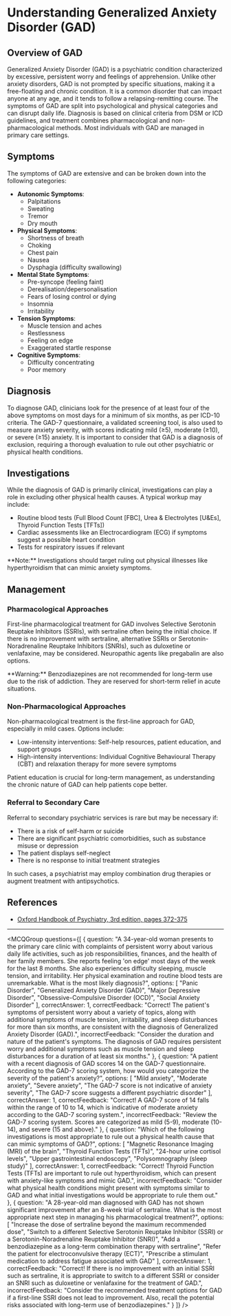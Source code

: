 
# Understanding Generalized Anxiety Disorder (GAD)

## Overview of GAD

Generalized Anxiety Disorder (GAD) is a psychiatric condition characterized by excessive, persistent worry and feelings of apprehension. Unlike other anxiety disorders, GAD is not prompted by specific situations, making it a free-floating and chronic condition. It is a common disorder that can impact anyone at any age, and it tends to follow a relapsing-remitting course. The symptoms of GAD are split into psychological and physical categories and can disrupt daily life. Diagnosis is based on clinical criteria from DSM or ICD guidelines, and treatment combines pharmacological and non-pharmacological methods. Most individuals with GAD are managed in primary care settings.

## Symptoms

The symptoms of GAD are extensive and can be broken down into the following categories:

- **Autonomic Symptoms**:
  - Palpitations
  - Sweating
  - Tremor
  - Dry mouth
- **Physical Symptoms**:
  - Shortness of breath
  - Choking
  - Chest pain
  - Nausea
  - Dysphagia (difficulty swallowing)
- **Mental State Symptoms**:
  - Pre-syncope (feeling faint)
  - Derealisation/depersonalisation
  - Fears of losing control or dying
  - Insomnia
  - Irritability
- **Tension Symptoms**:
  - Muscle tension and aches
  - Restlessness
  - Feeling on edge
  - Exaggerated startle response
- **Cognitive Symptoms**:
  - Difficulty concentrating
  - Poor memory

## Diagnosis

To diagnose GAD, clinicians look for the presence of at least four of the above symptoms on most days for a minimum of six months, as per ICD-10 criteria. The GAD-7 questionnaire, a validated screening tool, is also used to measure anxiety severity, with scores indicating mild (≥5), moderate (≥10), or severe (≥15) anxiety. It is important to consider that GAD is a diagnosis of exclusion, requiring a thorough evaluation to rule out other psychiatric or physical health conditions.

## Investigations

While the diagnosis of GAD is primarily clinical, investigations can play a role in excluding other physical health causes. A typical workup may include:

- Routine blood tests (Full Blood Count [FBC], Urea & Electrolytes [U&Es], Thyroid Function Tests [TFTs])
- Cardiac assessments like an Electrocardiogram (ECG) if symptoms suggest a possible heart condition
- Tests for respiratory issues if relevant

<Callout emoji="🔍">
**Note:** Investigations should target ruling out physical illnesses like hyperthyroidism that can mimic anxiety symptoms.
</Callout>

## Management

### Pharmacological Approaches

First-line pharmacological treatment for GAD involves Selective Serotonin Reuptake Inhibitors (SSRIs), with sertraline often being the initial choice. If there is no improvement with sertraline, alternative SSRIs or Serotonin-Noradrenaline Reuptake Inhibitors (SNRIs), such as duloxetine or venlafaxine, may be considered. Neuropathic agents like pregabalin are also options.

<Callout emoji="⚠️">
**Warning:** Benzodiazepines are not recommended for long-term use due to the risk of addiction. They are reserved for short-term relief in acute situations.
</Callout>

### Non-Pharmacological Approaches

Non-pharmacological treatment is the first-line approach for GAD, especially in mild cases. Options include:

- Low-intensity interventions: Self-help resources, patient education, and support groups
- High-intensity interventions: Individual Cognitive Behavioural Therapy (CBT) and relaxation therapy for more severe symptoms

Patient education is crucial for long-term management, as understanding the chronic nature of GAD can help patients cope better.

### Referral to Secondary Care

Referral to secondary psychiatric services is rare but may be necessary if:

- There is a risk of self-harm or suicide
- There are significant psychiatric comorbidities, such as substance misuse or depression
- The patient displays self-neglect
- There is no response to initial treatment strategies

In such cases, a psychiatrist may employ combination drug therapies or augment treatment with antipsychotics.

## References

- [Oxford Handbook of Psychiatry, 3rd edition, pages 372-375](#)

---

<MCQGroup questions={[
  {
    question: "A 34-year-old woman presents to the primary care clinic with complaints of persistent worry about various daily life activities, such as job responsibilities, finances, and the health of her family members. She reports feeling 'on edge' most days of the week for the last 8 months. She also experiences difficulty sleeping, muscle tension, and irritability. Her physical examination and routine blood tests are unremarkable. What is the most likely diagnosis?",
    options: [
      "Panic Disorder",
      "Generalized Anxiety Disorder (GAD)",
      "Major Depressive Disorder",
      "Obsessive-Compulsive Disorder (OCD)",
      "Social Anxiety Disorder"
    ],
    correctAnswer: 1,
    correctFeedback: "Correct! The patient's symptoms of persistent worry about a variety of topics, along with additional symptoms of muscle tension, irritability, and sleep disturbances for more than six months, are consistent with the diagnosis of Generalized Anxiety Disorder (GAD).",
    incorrectFeedback: "Consider the duration and nature of the patient's symptoms. The diagnosis of GAD requires persistent worry and additional symptoms such as muscle tension and sleep disturbances for a duration of at least six months."
  },
  {
    question: "A patient with a recent diagnosis of GAD scores 14 on the GAD-7 questionnaire. According to the GAD-7 scoring system, how would you categorize the severity of the patient's anxiety?",
    options: [
      "Mild anxiety",
      "Moderate anxiety",
      "Severe anxiety",
      "The GAD-7 score is not indicative of anxiety severity",
      "The GAD-7 score suggests a different psychiatric disorder"
    ],
    correctAnswer: 1,
    correctFeedback: "Correct! A GAD-7 score of 14 falls within the range of 10 to 14, which is indicative of moderate anxiety according to the GAD-7 scoring system.",
    incorrectFeedback: "Review the GAD-7 scoring system. Scores are categorized as mild (5-9), moderate (10-14), and severe (15 and above)."
  },
  {
    question: "Which of the following investigations is most appropriate to rule out a physical health cause that can mimic symptoms of GAD?",
    options: [
      "Magnetic Resonance Imaging (MRI) of the brain",
      "Thyroid Function Tests (TFTs)",
      "24-hour urine cortisol levels",
      "Upper gastrointestinal endoscopy",
      "Polysomnography (sleep study)"
    ],
    correctAnswer: 1,
    correctFeedback: "Correct! Thyroid Function Tests (TFTs) are important to rule out hyperthyroidism, which can present with anxiety-like symptoms and mimic GAD.",
    incorrectFeedback: "Consider what physical health conditions might present with symptoms similar to GAD and what initial investigations would be appropriate to rule them out."
  },
  {
    question: "A 28-year-old man diagnosed with GAD has not shown significant improvement after an 8-week trial of sertraline. What is the most appropriate next step in managing his pharmacological treatment?",
    options: [
      "Increase the dose of sertraline beyond the maximum recommended dose",
      "Switch to a different Selective Serotonin Reuptake Inhibitor (SSRI) or a Serotonin-Noradrenaline Reuptake Inhibitor (SNRI)",
      "Add a benzodiazepine as a long-term combination therapy with sertraline",
      "Refer the patient for electroconvulsive therapy (ECT)",
      "Prescribe a stimulant medication to address fatigue associated with GAD"
    ],
    correctAnswer: 1,
    correctFeedback: "Correct! If there is no improvement with an initial SSRI such as sertraline, it is appropriate to switch to a different SSRI or consider an SNRI such as duloxetine or venlafaxine for the treatment of GAD.",
    incorrectFeedback: "Consider the recommended treatment options for GAD if a first-line SSRI does not lead to improvement. Also, recall the potential risks associated with long-term use of benzodiazepines."
  }
]} />